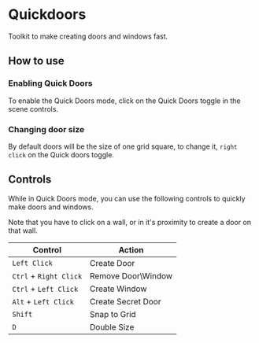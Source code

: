 
# Quickdoors

Toolkit to make creating doors and windows fast.

## How to use

<ImageButBetter src="/images/Quickdoors/Qdsize.png" alt="Doors Size Prompt" width={2000} height={2000} className={styles.wikiimage}/>

### Enabling Quick Doors

To enable the Quick Doors mode, click on the Quick Doors toggle in the
scene controls.

### Changing door size

By default doors
will be the size of one grid square, to change it, `right click` on the
Quick doors toggle.

## Controls

<ImageButBetter src="/images/Quickdoors/Qdbtn.png" alt="Quick Doors Toggle Button" width={2000} height={2000} className={styles.wikiimage}/>
While in Quick Doors mode, you can use the following controls to quickly
make doors and windows.

Note that you have to click on a wall, or in it's proximity to create a
door on that wall.

| **Control**            | **Action**          |
| ---------------------- | ------------------- |
| `Left Click`           | Create Door         |
| `Ctrl` + `Right Click` | Remove Door\\Window |
| `Ctrl` + `Left Click`  | Create Window       |
| `Alt` + `Left Click`   | Create Secret Door  |
| `Shift`                | Snap to Grid        |
| `D`                    | Double Size         |
